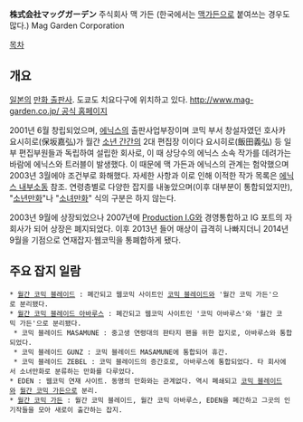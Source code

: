 '''株式会社マッグガーデン'''
주식회사 맥 가든 (한국에서는 [[맥가든]]으로 붙여쓰는 경우도 많다.)
Mag Garden Corporation

[[목차]]
== 개요 ==
[[일본]]의 [[만화 출판사]]. 도쿄도 치요다구에 위치하고 있다. [[http://www.mag-garden.co.jp/ 공식 홈페이지]]

2001년 6월 창립되었으며, [[에닉스]]의 출판사업부장이며 코믹 부서 창설자였던 호사카 요시히로(保坂嘉弘)가 월간 [[소년 간간]]의 2대 편집장 이이다 요시히로(飯田義弘) 등 일부 편집부원들과 독립하여 설립한 회사로, 이 때 상당수의 에닉스 소속 작가를 데려가는 바람에 에닉스와 트러블이 발생했다. 이 때문에 맥 가든과 에닉스의 관계는 험악했으며 2003년 3월에야 조건부로 화해했다. 자세한 사항과 이로 인해 이적한 작가 목록은 [[에닉스 내부소동]] 참조.
연령층별로 다양한 잡지를 내놓았으며(이후 대부분이 통합되었지만), "[[소년만화]]"나 "[[소녀만화]]" 식의 구분은 하지 않는다.

2003년 9월에 상장되었으나 2007년에 [[Production I.G]]와 경영통합하고 IG 포트의 자회사가 되어 상장은 폐지되었다. 이후 2013년 들어 매상이 급격히 나빠지더니 2014년 9월을 기점으로 연재잡지·웹코믹을 통폐합하게 됐다.

== 주요 잡지 일람 ==
 * [[월간 코믹 블레이드]] : 폐간되고 웹코믹 사이트인 [[코믹 블레이드]]와 '월간 코믹 가든'으로 분리됐다.
 * [[월간 코믹 블레이드 아바루스]] : 폐간되고 웹코믹 사이트인 '코믹 아바루스'와 '월간 코믹 가든'으로 분리됐다.
  * 코믹 블레이드 MASAMUNE : 중고생 연령대의 판타지 팬을 위한 잡지로, 아바루스와 통합되었다.
  * 코믹 블레이드 GUNZ : 코믹 블레이드 MASAMUNE에 통합되어 휴간.
  * 코믹 블레이드 ZEBEL : 코믹 블레이드의 증간호로, 아바루스에 통합되었다. 타 회사에서 소녀만화로 분류하는 만화를 다루었다.
 * EDEN : 웹코믹 연재 사이트. 동명의 만화와는 관계없다. 역시 폐쇄되고 [[코믹 블레이드]]와 [[월간 코믹 가든]]으로 분리.
 * [[월간 코믹 가든]] : 월간 코믹 블레이드, 월간 코믹 아바루스, EDEN을 폐간하고 그곳의 인기작들을 모아 새로이 출간하는 잡지.
